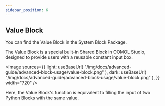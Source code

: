 ```yaml
---
sidebar_position: 6
---
```



## Value Block

You can find the Value Block in the System Block Package.

The Value Block is a special built-in Shared Block in OOMOL Studio, designed to provide users with a reusable constant input box.

<Image
  sources={{
    light: useBaseUrl(
      "/img/docs/advanced-guide/advanced-block-usage/value-block.png"
    ),
    dark: useBaseUrl(
      "/img/docs/advanced-guide/advanced-block-usage/value-block.png"
    ),
  }}
  width="720"
/>

Here, the Value Block's function is equivalent to filling the input of two Python Blocks with the same value.
